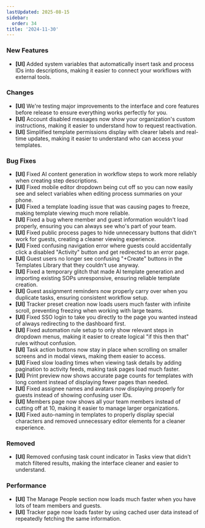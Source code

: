 ```yaml
---
lastUpdated: 2025-08-15
sidebar:
  order: 34
title: '2024-11-30'
---
```


### New Features

- **[UI]** Added system variables that automatically insert task and process IDs into descriptions, making it easier to connect your workflows with external tools.

### Changes

- **[UI]** We're testing major improvements to the interface and core features before release to ensure everything works perfectly for you.
- **[UI]** Account disabled messages now show your organization's custom instructions, making it easier to understand how to request reactivation.
- **[UI]** Simplified template permissions display with clearer labels and real-time updates, making it easier to understand who can access your templates.

### Bug Fixes

- **[UI]** Fixed AI content generation in workflow steps to work more reliably when creating step descriptions.
- **[UI]** Fixed mobile editor dropdown being cut off so you can now easily see and select variables when editing process summaries on your phone.
- **[UI]** Fixed a template loading issue that was causing pages to freeze, making template viewing much more reliable.
- **[UI]** Fixed a bug where member and guest information wouldn't load properly, ensuring you can always see who's part of your team.
- **[UI]** Fixed public process pages to hide unnecessary buttons that didn't work for guests, creating a cleaner viewing experience.
- **[UI]** Fixed confusing navigation error where guests could accidentally click a disabled "Activity" button and get redirected to an error page.
- **[UI]** Guest users no longer see confusing "+Create" buttons in the Templates Library that they couldn't use anyway.
- **[UI]** Fixed a temporary glitch that made AI template generation and importing existing SOPs unresponsive, ensuring reliable template creation.
- **[UI]** Guest assignment reminders now properly carry over when you duplicate tasks, ensuring consistent workflow setup.
- **[UI]** Tracker preset creation now loads users much faster with infinite scroll, preventing freezing when working with large teams.
- **[UI]** Fixed SSO login to take you directly to the page you wanted instead of always redirecting to the dashboard first.
- **[UI]** Fixed automation rule setup to only show relevant steps in dropdown menus, making it easier to create logical "if this then that" rules without confusion.
- **[UI]** Task action buttons now stay in place when scrolling on smaller screens and in modal views, making them easier to access.
- **[UI]** Fixed slow loading times when viewing task details by adding pagination to activity feeds, making task pages load much faster.
- **[UI]** Print preview now shows accurate page counts for templates with long content instead of displaying fewer pages than needed.
- **[UI]** Fixed assignee names and avatars now displaying properly for guests instead of showing confusing user IDs.
- **[UI]** Members page now shows all your team members instead of cutting off at 10, making it easier to manage larger organizations.
- **[UI]** Fixed auto-naming in templates to properly display special characters and removed unnecessary editor elements for a cleaner experience.

### Removed

- **[UI]** Removed confusing task count indicator in Tasks view that didn't match filtered results, making the interface cleaner and easier to understand.

### Performance

- **[UI]** The Manage People section now loads much faster when you have lots of team members and guests.
- **[UI]** Tracker page now loads faster by using cached user data instead of repeatedly fetching the same information.